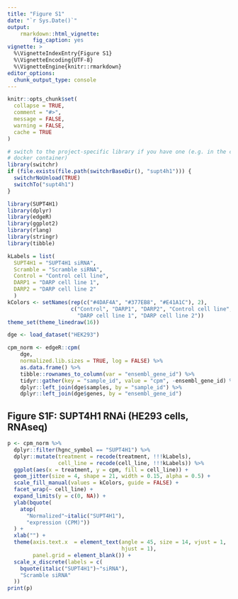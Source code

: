 ```yaml
---
title: "Figure S1"
date: "`r Sys.Date()`"
output: 
    rmarkdown::html_vignette:
        fig_caption: yes
vignette: >
  %\VignetteIndexEntry{Figure S1}
  %\VignetteEncoding{UTF-8}
  %\VignetteEngine{knitr::rmarkdown}
editor_options: 
  chunk_output_type: console
---
```


```r
knitr::opts_chunk$set(
  collapse = TRUE,
  comment = "#>", 
  message = FALSE,
  warning = FALSE,
  cache = TRUE
)
```

```r
# switch to the project-specific library if you have one (e.g. in the companion
# docker container)
library(switchr)
if (file.exists(file.path(switchrBaseDir(), "supt4h1"))) {
  switchrNoUnload(TRUE)
  switchTo("supt4h1")
}
```

```r
library(SUPT4H1)
library(dplyr)
library(edgeR)
library(ggplot2)
library(rlang)
library(stringr)
library(tibble)
```

```r
kLabels = list(
  SUPT4H1 = "SUPT4H1 siRNA", 
  Scramble = "Scramble siRNA",
  Control = "Control cell line", 
  DARP1 = "DARP cell line 1",
  DARP2 = "DARP cell line 2"
  )
kColors <- setNames(rep(c("#4DAF4A", "#377EB8", "#E41A1C"), 2),
                    c("Control", "DARP1", "DARP2", "Control cell line",
                      "DARP cell line 1", "DARP cell line 2"))
theme_set(theme_linedraw(16))
```

```r
dge <- load_dataset("HEK293")

cpm_norm <- edgeR::cpm(
    dge,
    normalized.lib.sizes = TRUE, log = FALSE) %>%
    as.data.frame() %>%
    tibble::rownames_to_column(var = "ensembl_gene_id") %>%
    tidyr::gather(key = "sample_id", value = "cpm", -ensembl_gene_id) %>%
    dplyr::left_join(dge$samples, by = "sample_id") %>%
    dplyr::left_join(dge$genes, by = "ensembl_gene_id") 
```

## Figure S1F: SUPT4H1 RNAi (HE293 cells, RNAseq)

```r
p <- cpm_norm %>%
  dplyr::filter(hgnc_symbol == "SUPT4H1") %>%
  dplyr::mutate(treatment = recode(treatment, !!!kLabels),
                cell_line = recode(cell_line, !!!kLabels)) %>%
  ggplot(aes(x = treatment, y = cpm, fill = cell_line)) +
  geom_jitter(size = 4, shape = 21, width = 0.15, alpha = 0.5) + 
  scale_fill_manual(values = kColors, guide = FALSE) +
  facet_wrap(~ cell_line) + 
  expand_limits(y = c(0, NA)) +
  ylab(bquote(
    atop(
      "Normalized"~italic("SUPT4H1"), 
      "expression (CPM)"))
  ) +
  xlab("") +
  theme(axis.text.x  = element_text(angle = 45, size = 14, vjust = 1,
                                    hjust = 1), 
        panel.grid = element_blank()) +
  scale_x_discrete(labels = c(
    bquote(italic("SUPT4H1")~"siRNA"),
    "Scramble siRNA"
  ))
print(p)
```
